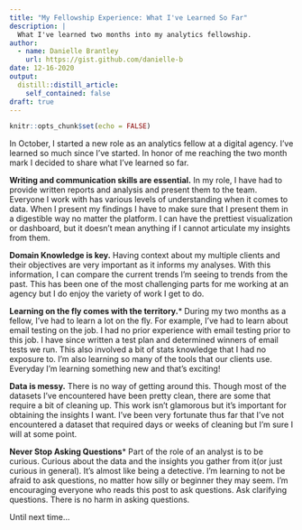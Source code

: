 ```yaml
---
title: "My Fellowship Experience: What I've Learned So Far"
description: |
  What I've learned two months into my analytics fellowship.
author:
  - name: Danielle Brantley
    url: https://gist.github.com/danielle-b
date: 12-16-2020
output:
  distill::distill_article:
    self_contained: false
draft: true
---
```



```r
knitr::opts_chunk$set(echo = FALSE)
```

In October, I started a new role as an analytics fellow at a digital agency. I've learned so much since I've started. In honor of me reaching the two month mark I decided to share what I've learned so far.  

**Writing and communication skills are essential.** 
  In my role, I have had to provide written reports and analysis and present them to the team. Everyone I work with has various levels of understanding when it comes to data. When I present my findings I have to make sure that I present them in a digestible way no matter the platform. I can have the prettiest visualization or dashboard, but it doesn't mean anything if I cannot articulate my insights from them. 

**Domain Knowledge is key.** 
  Having context about my multiple clients and their objectives are very important as it informs my analyses. With this information, I can compare the current trends I'm seeing to trends from the past. This has been one of the most challenging parts for me working at an agency but I do enjoy the variety of work I get to do. 

**Learning on the fly comes with the territory.***
  During my two months as a fellow, I've had to learn a lot on the fly. For example, I've had to learn about email testing on the job. I had no prior experience with email testing prior to this job. I have since written a test plan and determined winners of email tests we run. This also involved a bit of stats knowledge that I had no exposure to. I'm also learning so many of the tools that our clients use. Everyday I'm learning something new and that's exciting!
  
**Data is messy.**
  There is no way of getting around this. Though most of the datasets I've encountered have been pretty clean, there are some that require a bit of cleaning up. This work isn't glamorous but it's important for obtaining the insights I want. I've been very fortunate thus far that I've not encountered a dataset that required days or weeks of cleaning but I'm sure I will at some point. 
  
**Never Stop Asking Questions***
  Part of the role of an analyst is to be curious. Curious about the data and the insights you gather from it(or just curious in general). It's almost like being a detective. I'm learning to not be afraid to ask questions, no matter how silly or beginner they may seem. I'm encouraging everyone who reads this post to ask questions. Ask clarifying questions. There is no harm in asking questions.

Until next time...